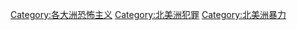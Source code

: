 [[Category:各大洲恐怖主义|Category:各大洲恐怖主义]]
[[Category:北美洲犯罪|Category:北美洲犯罪]]
[[Category:北美洲暴力|Category:北美洲暴力]]